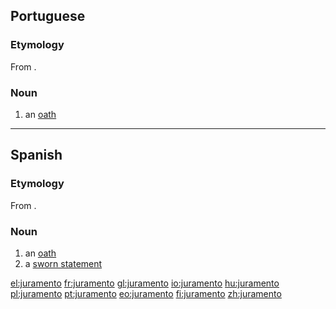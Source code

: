 ==Portuguese==

===Etymology===
From {{etyl|la|pt}} {{term|iuramentum|iūrāmentum|oath|lang=la}}.

===Noun===
{{pt-noun|m|s}}

# an [[oath]]

----

==Spanish==

===Etymology===
From {{etyl|la|es}} {{term|iuramentum|iūrāmentum|oath|lang=la}}.

===Noun===
{{es-noun|m}}

# an [[oath]]
# a [[sworn statement]]

[[el:juramento]]
[[fr:juramento]]
[[gl:juramento]]
[[io:juramento]]
[[hu:juramento]]
[[pl:juramento]]
[[pt:juramento]]
[[eo:juramento]]
[[fi:juramento]]
[[zh:juramento]]